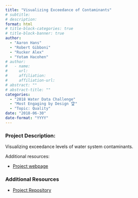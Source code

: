 ```yaml
---
title: "Visualizing Exceedance of Contaminants"
# subtitle: 
# description: 
format: html
# title-block-categories: true
# title-block-banner: true
author: 
  - "Aaron Hans"
  - "Robert Gibboni"
  - "Rucker Alex"
  - "Yotam Hacohen"
# author:
#   - name: 
#     url: 
#     affiliation: 
#     affiliation-url:
# abstract: ""
# abstract-title: ""
categories: 
  - "2018 Water Data Challenge"
  - "Most Engaging by Design 🏆"
  - "Topic: Quality"
date: "2018-06-30"
date-format: "YYYY"
---
```


<!-- COMMENT
## params_NOTUSED-proj_title

#### Year: params_NOTUSED-year

#### Topics: params_NOTUSED-topics

#### Awards: params_NOTUSED-awards

#### Team Members: params_NOTUSED-team_members
UNCOMMENT -->

### Project Description:

Visualizing exceedance levels of water system contaminants.

Additional resources:

- [Project webpage](https://aaronhans.github.io/water-challenge/html/index.html)

### Additional Resources

- [Project Repository](https://github.com/waterdatacollaborative/OpenOakland_Exceedence-Levels-Vis)
